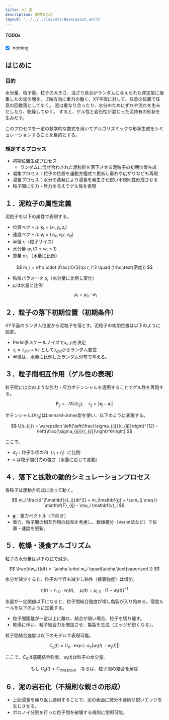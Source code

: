 ```yaml
---
title: ＊）泥
description: 説明文など
layout: '../../../layouts/BaseLayout.astro'
---
```



<StandardStyle />

##### TODOs

 - [x] nothing

## はじめに
### 目的
水分量、粒子量、粒子の大きさ、混ざり具合がランダムに与えられた非定型に凝集したの泥の塊を、
Z軸方向に重力の働く、XY平面に対して、任意の位置で任意の回数落としてゆく。
泥は重なり合ったり、水分のためにずれや流れを生みだしたり、乾燥してゆく。
すると、ゲル性と岩石性が混じった泥特有の形状を生みだす。

このプロセスを一定の数学的な数式を用いてアルゴリズミックな形状生成をシミュレーションすることを目的とする。

### 想定するプロセス
- 初期位置生成プロセス
  - ランダムに混ぜ合わされた泥粒群を落下させる泥粒子の初期位置生成
- 凝集プロセス：粒子の位置を運動方程式で更新し垂れや広がりなども再現
- 浸食プロセス：水分の蒸発により浸食を発生させ鋭い不規則性形成させる
- 粒子間に引力・斥力を与えてゲル性を表現



## １．泥粒子の属性定義
泥粒子を以下の属性で表現する。

- 位置ベクトル $\mathbf{x}_i = (x_i, y_i, z_i)$
- 速度ベクトル $\mathbf{v}_i = (v_{ix}, v_i{y}, v_{iz})$
- 半径 $r_i$（粒子サイズ）
- 水分量 $w_i \; (0 \le w_i \le 1)$
- 質量 $m_i$ （水量に比例）

$$
m_i = \rho \cdot \frac{4}{3}\pi r_i^3 \quad (\rho:\text{密度})
$$

- 粘性パラメータ $\mu_i$（水分量に比例し変化）
- $\mu_i$は水量と比例
$$
\mu_i = \mu_0 \cdot w_i \quad 
$$

## ２．粒子の落下初期位置（初期条件）
XY平面のランダム位置から泥粒子を落とす。泥粒子の初期位置は以下のように設定。
- Perlin多スケールノイズで$x_{i},y_{i}$を決定
- $z_i = z_{init} + \delta z$ として$z_{init}$からランダム変位
- 半径は、水量に比例したランダム分布で与える。

## ３．粒子間相互作用（ゲル性の表現）

粒子間には次のような引力・斥力ポテンシャルを適用することでゲル性を再現する。

$$
\mathbf{F}_{ij} = -\nabla U(r_{ij}), \quad r_{ij} = |\mathbf{x}_j - \mathbf{x}_i|
$$

ポテンシャル$U(r_{ij})$はLennard-Jones型を使い、以下のように表現する。

$$
U(r_{ij}) = \varepsilon \left[\left(\frac{\sigma_{ij}}{r_{ij}}\right)^{12} - \left(\frac{\sigma_{ij}}{r_{ij}}\right)^6\right]
$$

ここで、
- $\sigma_{ij}$：粒子半径の和（$r_i + r_j$）に比例
- $\varepsilon$ は粒子間引力の強さ（水量に応じて変動）

## ４．落下と拡散の動的シミュレーションプロセス

各粒子は運動方程式に従って動く。

$$
m_i \frac{d^2\mathbf{x}_i}{dt^2} = m_i\mathbf{g} + \sum_{j \neq i} \mathbf{F}_{ij} - \mu_i \mathbf{v}_i
$$

- $\mathbf{g}$：重力ベクトル（下向き）
- 重力、粒子間の相互作用の総和を考慮し、数値積分（Verlet法など）で位置・速度を更新。

## ５．乾燥・浸食アルゴリズム

粒子の水分量は以下の式で減少。

$$
\frac{dw_i}{dt} = -\alpha \cdot w_i \quad(\alpha:\text{vaporized })
$$

水分が減少すると、粒子の半径も減少し粘性（接着強度）は増加。

$$
r_i(t) = r_{i,0} \cdot w_i(t), \quad \mu_i(t) = \mu_{i,0} \cdot (1-w_i(t))^{-1}
$$

水量が一定閾値以下になると、粒子間結合強度が増し亀裂が入り始める。侵食ルールを以下のように定義する。

- 粒子間距離が一定以上に離れ、結合が弱い場合、粒子を切り離す。
- 乾燥に伴い、粒子結合力を増加させ、亀裂を生成（エッジが鋭くなる）。

粒子間結合強度は以下のモデルで表現可能。

$$
C_{ij}(t) = C_0 \cdot \exp\left(-\alpha_c|w_i(t)-w_j(t)|\right)
$$

ここで、$C_0$は基礎結合強度、$w_i(t)$は粒子の水分量。

$$
\text{もし } C_{ij}(t) < C_{threshold} \quad \text{ならば、粒子間の結合を解除}
$$

## ６．泥の岩石化（不規則な鋭さの形成）

- 上記浸食を繰り返し適用することで、泥の表面に微分不連続な鋭いエッジを生じさせる。
- ボロノイ分割を行った粒子間を破壊する規則に使用可能。



